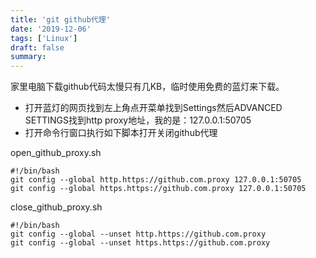 ```yaml
---
title: 'git github代理'
date: '2019-12-06'
tags: ['Linux']
draft: false
summary: 
---
```


家里电脑下载github代码太慢只有几KB，临时使用免费的蓝灯来下载。

* 打开蓝灯的网页找到左上角点开菜单找到Settings然后ADVANCED SETTINGS找到http proxy地址，我的是：127.0.0.1:50705
* 打开命令行窗口执行如下脚本打开关闭github代理

open_github_proxy.sh
```
#!/bin/bash
git config --global http.https://github.com.proxy 127.0.0.1:50705
git config --global https.https://github.com.proxy 127.0.0.1:50705

```

close_github_proxy.sh
```
#!/bin/bash
git config --global --unset http.https://github.com.proxy
git config --global --unset https.https://github.com.proxy
```